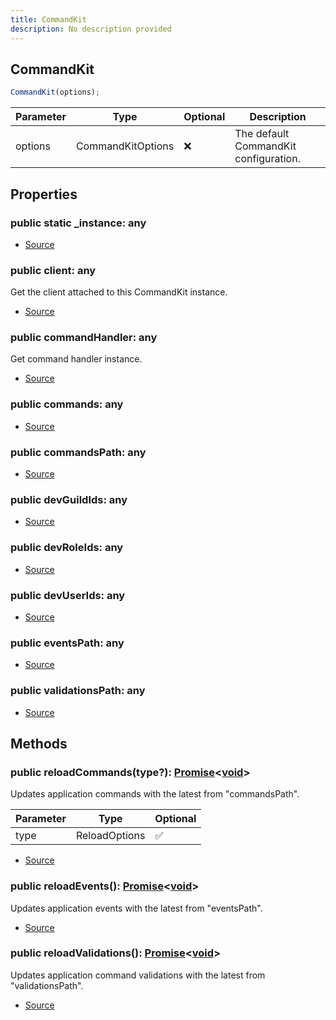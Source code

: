 ```yaml
---
title: CommandKit
description: No description provided
---
```


## CommandKit

```typescript
CommandKit(options);
```

| Parameter | Type              | Optional | Description                           |
| --------- | ----------------- | -------- | ------------------------------------- |
| options   | CommandKitOptions | ❌       | The default CommandKit configuration. |

## Properties

### public static \_instance: any

- [Source](https://github.com/underctrl-io/commandkit/blob/6ce87cba44f953b46a72430cb1272818640529f4/packages/commandkit/src/CommandKit.ts#L12)

### public client: any

Get the client attached to this CommandKit instance.

- [Source](https://github.com/underctrl-io/commandkit/blob/6ce87cba44f953b46a72430cb1272818640529f4/packages/commandkit/src/CommandKit.ts#L42)

### public commandHandler: any

Get command handler instance.

- [Source](https://github.com/underctrl-io/commandkit/blob/6ce87cba44f953b46a72430cb1272818640529f4/packages/commandkit/src/CommandKit.ts#L49)

### public commands: any

- [Source](https://github.com/underctrl-io/commandkit/blob/6ce87cba44f953b46a72430cb1272818640529f4/packages/commandkit/src/CommandKit.ts#L129)

### public commandsPath: any

- [Source](https://github.com/underctrl-io/commandkit/blob/6ce87cba44f953b46a72430cb1272818640529f4/packages/commandkit/src/CommandKit.ts#L145)

### public devGuildIds: any

- [Source](https://github.com/underctrl-io/commandkit/blob/6ce87cba44f953b46a72430cb1272818640529f4/packages/commandkit/src/CommandKit.ts#L173)

### public devRoleIds: any

- [Source](https://github.com/underctrl-io/commandkit/blob/6ce87cba44f953b46a72430cb1272818640529f4/packages/commandkit/src/CommandKit.ts#L180)

### public devUserIds: any

- [Source](https://github.com/underctrl-io/commandkit/blob/6ce87cba44f953b46a72430cb1272818640529f4/packages/commandkit/src/CommandKit.ts#L166)

### public eventsPath: any

- [Source](https://github.com/underctrl-io/commandkit/blob/6ce87cba44f953b46a72430cb1272818640529f4/packages/commandkit/src/CommandKit.ts#L152)

### public validationsPath: any

- [Source](https://github.com/underctrl-io/commandkit/blob/6ce87cba44f953b46a72430cb1272818640529f4/packages/commandkit/src/CommandKit.ts#L159)

## Methods

### public reloadCommands(type?): [Promise](https://developer.mozilla.org/en-US/docs/Web/JavaScript/Reference/Global_Objects/Promise)\<[void](https://developer.mozilla.org/en-US/docs/Web/JavaScript/Reference/Global_Objects/undefined)>

Updates application commands with the latest from "commandsPath".

| Parameter | Type          | Optional |
| --------- | ------------- | -------- |
| type      | ReloadOptions | ✅       |

- [Source](https://github.com/underctrl-io/commandkit/blob/6ce87cba44f953b46a72430cb1272818640529f4/packages/commandkit/src/CommandKit.ts#L105)

### public reloadEvents(): [Promise](https://developer.mozilla.org/en-US/docs/Web/JavaScript/Reference/Global_Objects/Promise)\<[void](https://developer.mozilla.org/en-US/docs/Web/JavaScript/Reference/Global_Objects/undefined)>

Updates application events with the latest from "eventsPath".

- [Source](https://github.com/underctrl-io/commandkit/blob/6ce87cba44f953b46a72430cb1272818640529f4/packages/commandkit/src/CommandKit.ts#L113)

### public reloadValidations(): [Promise](https://developer.mozilla.org/en-US/docs/Web/JavaScript/Reference/Global_Objects/Promise)\<[void](https://developer.mozilla.org/en-US/docs/Web/JavaScript/Reference/Global_Objects/undefined)>

Updates application command validations with the latest from "validationsPath".

- [Source](https://github.com/underctrl-io/commandkit/blob/6ce87cba44f953b46a72430cb1272818640529f4/packages/commandkit/src/CommandKit.ts#L121)
